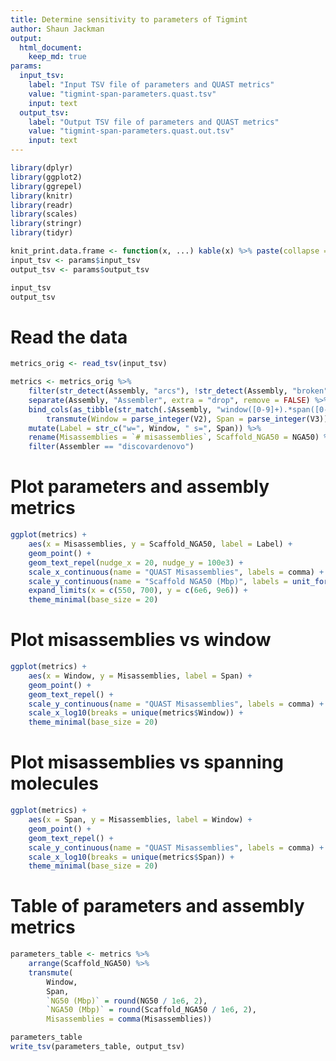 ```yaml
---
title: Determine sensitivity to parameters of Tigmint
author: Shaun Jackman
output:
  html_document:
    keep_md: true
params:
  input_tsv:
    label: "Input TSV file of parameters and QUAST metrics"
    value: "tigmint-span-parameters.quast.tsv"
    input: text
  output_tsv:
    label: "Output TSV file of parameters and QUAST metrics"
    value: "tigmint-span-parameters.quast.out.tsv"
    input: text
---
```


```r
library(dplyr)
library(ggplot2)
library(ggrepel)
library(knitr)
library(readr)
library(scales)
library(stringr)
library(tidyr)

knit_print.data.frame <- function(x, ...) kable(x) %>% paste(collapse = "\n") %>% asis_output
input_tsv <- params$input_tsv
output_tsv <- params$output_tsv

input_tsv
output_tsv
```

# Read the data

```r
metrics_orig <- read_tsv(input_tsv)

metrics <- metrics_orig %>%
	filter(str_detect(Assembly, "arcs"), !str_detect(Assembly, "broken")) %>%
	separate(Assembly, "Assembler", extra = "drop", remove = FALSE) %>%
	bind_cols(as_tibble(str_match(.$Assembly, "window([0-9]+).*span([0-9]+)")) %>%
		transmute(Window = parse_integer(V2), Span = parse_integer(V3))) %>%
	mutate(Label = str_c("w=", Window, " s=", Span)) %>%
	rename(Misassemblies = `# misassemblies`, Scaffold_NGA50 = NGA50) %>%
	filter(Assembler == "discovardenovo")
```

# Plot parameters and assembly metrics
```r
ggplot(metrics) +
	aes(x = Misassemblies, y = Scaffold_NGA50, label = Label) +
	geom_point() +
	geom_text_repel(nudge_x = 20, nudge_y = 100e3) +
	scale_x_continuous(name = "QUAST Misassemblies", labels = comma) +
	scale_y_continuous(name = "Scaffold NGA50 (Mbp)", labels = unit_format(unit = "Mbp", scale = 1e-6)) +
	expand_limits(x = c(550, 700), y = c(6e6, 9e6)) +
	theme_minimal(base_size = 20)
```

# Plot misassemblies vs window
```r
ggplot(metrics) +
	aes(x = Window, y = Misassemblies, label = Span) +
	geom_point() +
	geom_text_repel() +
	scale_y_continuous(name = "QUAST Misassemblies", labels = comma) +
	scale_x_log10(breaks = unique(metrics$Window)) +
	theme_minimal(base_size = 20)
```

# Plot misassemblies vs spanning molecules
```r
ggplot(metrics) +
	aes(x = Span, y = Misassemblies, label = Window) +
	geom_point() +
	geom_text_repel() +
	scale_y_continuous(name = "QUAST Misassemblies", labels = comma) +
	scale_x_log10(breaks = unique(metrics$Span)) +
	theme_minimal(base_size = 20)
```

# Table of parameters and assembly metrics
```r
parameters_table <- metrics %>%
	arrange(Scaffold_NGA50) %>%
	transmute(
		Window,
		Span,
		`NG50 (Mbp)` = round(NG50 / 1e6, 2),
		`NGA50 (Mbp)` = round(Scaffold_NGA50 / 1e6, 2),
		Misassemblies = comma(Misassemblies))

parameters_table
write_tsv(parameters_table, output_tsv)
```
